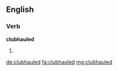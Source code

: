 ==English==

===Verb===
'''clubhauled'''

# {{past of|clubhaul}}

[[de:clubhauled]]
[[fa:clubhauled]]
[[mg:clubhauled]]